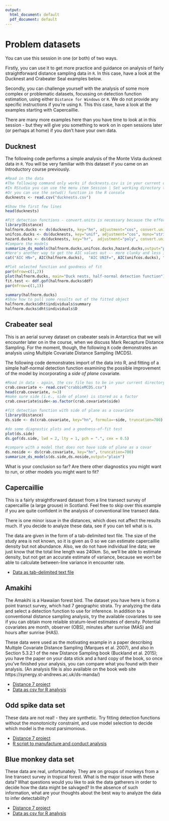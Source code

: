 ```yaml
---
output: 
  html_document: default
  pdf_document: default
---
```


# Problem datasets

You can use this session in one (or both) of two ways.

Firstly, you can use it to get more practice and guidance on analysis of fairly straightforward distance sampling data in `R`.  In this case, have a look at the Ducknest and Crabeater Seal examples below.

Secondly, you can challenge yourself with the analysis of some more complex or problematic datasets, focussing on detection function estimation, using either `Distance for Windows` or `R`.  We do not provide any specific instructions if you're using `R`.  This this case, have a look at the examples starting with Capercaillie.

There are many more examples here than you have time to look at in this session - but they will give you something to work on in open sessions later (or perhaps at home) if you don't have your own data.

## Ducknest

The following code performs a simple analysis of the Monte Vista ducknest data in `R`.  You will be very familiar with this dataset if you came on an Introductory course previously.

```r
#Read in the data
#The following command only works if ducknests.csv is in your current directory.  
#In RStudio you can use the menu item Session | Set working directory to achieve this
#Or you can use the setwd() function in the R console
ducknests <- read.csv("ducknests.csv")

#Show the first few lines
head(ducknests)
```

```r
#Fit detection functions - convert.units is necessary because the effort is in km but the distances are in m. 
library(Distance)
halfnorm.ducks <- ds(ducknests, key="hn", adjustment="cos", convert.units = 0.001)
unifcos.ducks <- ds(ducknests, key="unif", adjustment="cos", mono="strict", convert.units = 0.001)
hazard.ducks <- ds(ducknests, key="hr",  adjustment="poly", convert.units = 0.001)
#Compare the models
summarize_ds_models(halfnorm.ducks,unifcos.ducks,hazard.ducks,output="plain")
#Here's another way to get the AIC values out -- more clunky and less informative
cat("AIC HN=", AIC(halfnorm.ducks),  "AIC UNIF=", AIC(unifcos.ducks), "AIC HZ=", AIC(hazard.ducks))
```

```r
#Plot selected function and goodness of fit
par(mfrow=c(1,2))
plot(halfnorm.ducks, main="Duck nests, half-normal detection function")
fit.test <- ddf.gof(halfnorm.ducks$ddf)
par(mfrow=c(1,1))
```

```r
summary(halfnorm.ducks)
#Show how to pull some results out of the fitted object
halfnorm.ducks$dht$individuals$summary
halfnorm.ducks$dht$individuals$D
```

## Crabeater seal

This is an aerial survey dataset on crabeater seals in Antarctica that we will encounter later on in the course, when we discuss Mark Recapture Distance Sampling.  For the moment, though, the following `R` code demonstrates an analysis using Multiple Covariate Distance Sampling (MCDS).

The following code demonstrates import of the data into R, and fitting of a simple half-normal detection function examining the possible improvement of the model by incorporating a _side of plane_ covariate.

```r
#Read in data - again, the csv file has to be in your current directory.
crab.covariate <- read.csv("crabbieMCDS.csv")
head(crab.covariate, n=3)
#make sure side (i.e., side of plane) is stored as a factor
crab.covariate$side<-as.factor(crab.covariate$side)

#fit detection function with side of plane as a covariate
library(Distance)
ds.side <- ds(crab.covariate, key="hn", formula=~side, truncation=700)

#do some diagnostic plots and a goodness-of-fit test
plot(ds.side)
ds.gof(ds.side, lwd = 2, lty = 1, pch = ".", cex = 0.5)

#compare with a model that does not have side of plane as a covar
ds.noside <- ds(crab.covariate, key="hn", truncation=700)
summarize_ds_models(ds.side,ds.noside,output="plain")
```

What is your conclusion so far?  Are there other diagnostics you might want to run, or other models you might want to fit?

## Capercaillie

This is a fairly straightforward dataset from a line transect survey of capercaillie (a large grouse) in Scotland.  Feel free to skip over this example if you are quite confident in the analysis of conventional line transect data.

There is one minor issue in the distances, which does not affect the results much.  If you decide to analyze these data, see if you can tell what is is.

The data are given in the form of a tab-delimited text file.  The size of the study area is not known, so it is given as 0 so we can estimate capercaillie density but not abundance.  Also, we do not have individual line data; we just know that the total line length was 240km.  So, we'll be able to estimate density, but not get an accurate estimate of variance, because we won't be able to calculate between-line variance in encounter rate.

* [Data as tab-delimited text file](capercaillie.txt)

## Amakihi

The Amakihi is a Hawaiian forest bird.  The dataset you have here is from a point transct survey, which had 7 geographic strata.  Try analyzing the data and select a detection function to use for inference.  In addition to a conventional distance sampling analysis, try the available covariates to see if you can obtain more relaible stratum-level estimates of density.  Potential covariates are month, observer (OBS), minutes after sunrise (MAS) and hours after sunrise (HAS).

These data were used as the motivating example in a paper describing Multiple Covariate Distance Sampling (Marques et al. 2007), and also in Section 5.3.2.1 of the new Distance Sampling book (Buckland et al. 2015); you have the paper on your data stick and a hard copy of the book, so once you've finished your analysis, you can compare what you found with their analysis.  (An analysis file is also available on the book web site https://synergy.st-andrews.ac.uk/ds-manda/)

* [Distance 7 project](Difficult data/Amakihi2.zip)
* [Data as csv for R analysis](Difficult data\Amakihi.csv)

## Odd spike data set

These data are not real! - they are synthetic.  Try fitting detection functions without the monotonicity constraint, and use model selection to decide which model is the most parsimonious.

* [Distance 7 project](Difficult data/D7OddSpike - Demo 2.zip)
* [R script to manufacture and conduct analysis](Difficult data\Oddspike.r)

## Blue monkey data set

These data are real, unfortunately.  They are on groups of monkeys from a line transect survey in tropical forest.  What is the major issue with these data?  What questions would you like to ask the data gatherers in order to decide how the data might be salvaged?  In the absence of such information, what are your thoughts about the best way to analyze the data to infer detectability?

* [Distance 7 project](Difficult data/D7BlueMonkey - Demo 3.zip)
* [Data as csv for R analysis](Difficult data\BlueMonkey.csv)


